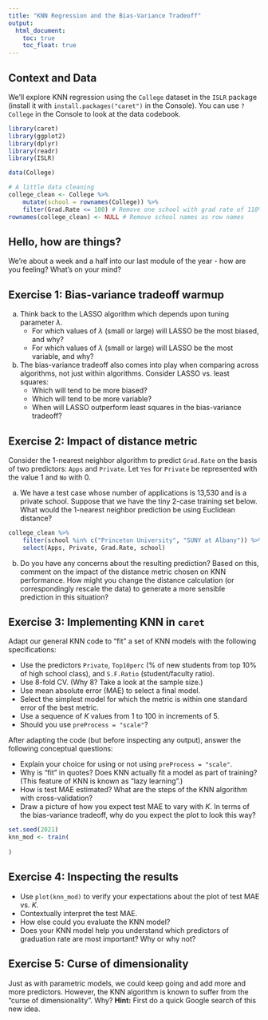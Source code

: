 ```yaml
---
title: "KNN Regression and the Bias-Variance Tradeoff"
output: 
  html_document:
    toc: true
    toc_float: true
---
```


## Context and Data

We'll explore KNN regression using the `College` dataset in the `ISLR` package (install it with `install.packages("caret")` in the Console). You can use `?College` in the Console to look at the data codebook.

```r
library(caret)
library(ggplot2)
library(dplyr)
library(readr)
library(ISLR)

data(College)

# A little data cleaning
college_clean <- College %>% 
    mutate(school = rownames(College)) %>% 
    filter(Grad.Rate <= 100) # Remove one school with grad rate of 118%
rownames(college_clean) <- NULL # Remove school names as row names
```


## Hello, how are things?

We're about a week and a half into our last module of the year - how are you feeling? What's on your mind?


## Exercise 1: Bias-variance tradeoff warmup

a. Think back to the LASSO algorithm which depends upon tuning parameter $\lambda$.
    - For which values of $\lambda$ (small or large) will LASSO be the most biased, and why?
    - For which values of $\lambda$ (small or large) will LASSO be the most variable, and why?

b. The bias-variance tradeoff also comes into play when comparing across algorithms, not just within algorithms. Consider LASSO vs. least squares:
    - Which will tend to be more biased?
    - Which will tend to be more variable?
    - When will LASSO outperform least squares in the bias-variance tradeoff?


## Exercise 2: Impact of distance metric

Consider the 1-nearest neighbor algorithm to predict `Grad.Rate` on the basis of two predictors: `Apps` and `Private`. Let `Yes` for `Private` be represented with the value 1 and `No` with 0.

a. We have a test case whose number of applications is 13,530 and is a private school. Suppose that we have the tiny 2-case training set below. What would the 1-nearest neighbor prediction be using Euclidean distance?

```r
college_clean %>%
    filter(school %in% c("Princeton University", "SUNY at Albany")) %>%
    select(Apps, Private, Grad.Rate, school)
```

b. Do you have any concerns about the resulting prediction? Based on this, comment on the impact of the distance metric chosen on KNN performance. How might you change the distance calculation (or correspondingly rescale the data) to generate a more sensible prediction in this situation?


## Exercise 3: Implementing KNN in `caret`

Adapt our general KNN code to "fit" a set of KNN models with the following specifications:

- Use the predictors `Private`, `Top10perc` (% of new students from top 10% of high school class), and `S.F.Ratio` (student/faculty ratio).
- Use 8-fold CV. (Why 8? Take a look at the sample size.)
- Use mean absolute error (MAE) to select a final model.
- Select the simplest model for which the metric is within one standard error of the best metric.
- Use a sequence of $K$ values from 1 to 100 in increments of 5.
- Should you use `preProcess = "scale"`?

After adapting the code (but before inspecting any output), answer the following conceptual questions:

- Explain your choice for using or not using `preProcess = "scale"`.
- Why is "fit" in quotes? Does KNN actually fit a model as part of training? (This feature of KNN is known as "lazy learning".)
- How is test MAE estimated? What are the steps of the KNN algorithm with cross-validation?
- Draw a picture of how you expect test MAE to vary with $K$. In terms of the bias-variance tradeoff, why do you expect the plot to look this way?

```r
set.seed(2021)
knn_mod <- train(
    
)
```

## Exercise 4: Inspecting the results

- Use `plot(knn_mod)` to verify your expectations about the plot of test MAE vs. $K$.
- Contextually interpret the test MAE.
- How else could you evaluate the KNN model?
- Does your KNN model help you understand which predictors of graduation rate are most important? Why or why not?


## Exercise 5: Curse of dimensionality

Just as with parametric models, we could keep going and add more and more predictors. However, the KNN algorithm is known to suffer from the "curse of dimensionality". Why? **Hint:** First do a quick Google search of this new idea.



